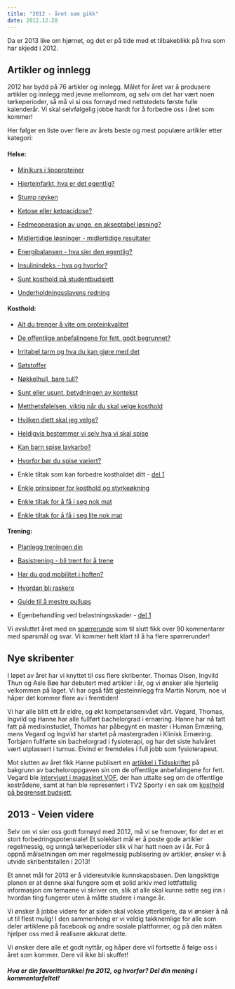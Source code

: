 ```yaml
---
title: "2012 - året som gikk"
date: 2012.12.28
---
```


Da er 2013 like om hjørnet, og det er på tide med et tilbakeblikk på hva som har skjedd i 2012.

## Artikler og innlegg

2012 har bydd på 76 artikler og innlegg. Målet for året var å produsere artikler og innlegg med jevne mellomrom, og selv om det har vært noen tørkeperioder, så må vi si oss fornøyd med nettstedets første fulle kalenderår. Vi skal selvfølgelig jobbe hardt for å forbedre oss i året som kommer!

Her følger en liste over flere av årets beste og mest populære artikler etter kategori:

#### Helse:

-   [Minikurs i lipoproteiner](minikurs-i-lipoproteiner.qmd)

-   [Hjerteinfarkt, hva er det egentlig?](fysiologi/hjerte5.qmd)

-   [Stump røyken](stump-royken.qmd)

-   [Ketose eller ketoacidose?](ketose-ketoacidose.qmd)

-   [Fedmeoperasjon av unge, en akseptabel løsning?](fedmekirurgi.qmd)

-   [Midlertidige løsninger - midlertidige resultater](brokenlink/midlertidige-losninger/)

-   [Energibalansen - hva sier den egentlig?](energibalansen.qmd)

-   [Insulinindeks - hva og hvorfor?](insulinindeks.qmd)

-   [Sunt kosthold på studentbudsjett](brokenlink/sunt-kosthold-pa-studentbudsjett/)

-   [Underholdningsslavens redning](underholdningsslavens-redning.qmd)

#### Kosthold:

-   [Alt du trenger å vite om proteinkvalitet](brokenlink/proteinkvalitet/)

-   [De offentlige anbefalingene for fett, godt begrunnet?](brokenlink/de-offentlige-anbefalingene-for-fett-godt-begrunnet/)

-   [Irritabel tarm og hva du kan gjøre med det](irritabel-tarm.qmd)

-   [Søtstoffer](sotstoffer.qmd)

-   [Nøkkelhull, bare tull?](nokkelhull.qmd)

-   [Sunt eller usunt, betydningen av kontekst](brokenlink/betydningen-av-kontekst/)

-   [Metthetsfølelsen, viktig når du skal velge kosthold](brokenlink/metthetsfolelsen/)

-   [Hvilken diett skal jeg velge?](brokenlink/hvilken-diett-skal-jeg-velge/)

-   [Heldigvis bestemmer vi selv hva vi skal spise](brokenlink/heldigvis-bestemmer-vi-selv-hva-vi-skal-spise/)

-   [Kan barn spise lavkarbo?](brokenlink/kan-barn-spise-lavkarbo/)

-   [Hvorfor bør du spise variert?](spise-variert.qmd)

-   Enkle tiltak som kan forbedre kostholdet ditt - [del 1](kosthold-tiltak-1.qmd)

-   [Enkle prinsipper for kosthold og styrkeøkning](brokenlink/enkle-prinsipper-for-kosthold-og-styrkeokning/)

-   [Enkle tiltak for å få i seg nok mat](nok-mat.qmd)

-   [Enkle tiltak for å få i seg lite nok mat](lite-nok-mat.qmd)

#### Trening:

-   [Planlegg treningen din](brokenlink/planlegg-treningen-din/)

-   [Basistrening - bli trent for å trene](brokenlink/basistrening/)

-   [Har du god mobilitet i hoften?](brokenlink/har-du-god-mobilitet-i-hoften/)

-   [Hvordan bli raskere](brokenlink/hvordan-bli-raskere/)

-   [Guide til å mestre pullups](brokenlink/guide-til-a-mestre-pullups/)

-   Egenbehandling ved belastningsskader - [del 1](brokenlink/egenbehandling-ved-belastningsskader-del-1/)

Vi avsluttet året med en [spørrerunde](brokenlink/sporrerunde/) som til slutt fikk over 90 kommentarer med spørsmål og svar. Vi kommer helt klart til å ha flere spørrerunder!

## Nye skribenter

I løpet av året har vi knyttet til oss flere skribenter. Thomas Olsen, Ingvild Thun og Asle Bøe har debutert med artikler i år, og vi ønsker alle hjertelig velkommen på laget. Vi har også fått gjesteinnlegg fra Martin Norum, noe vi håper det kommer flere av i fremtiden!

Vi har alle blitt ett år eldre, og økt kompetansenivået vårt. Vegard, Thomas, Ingvild og Hanne har alle fullført bachelorgrad i ernæring. Hanne har nå tatt fatt på medisinstudiet, Thomas har påbegynt en master i Human Ernæring, mens Vegard og Ingvild har startet på mastergraden i Klinisk Ernæring. Torbjørn fullførte sin bachelorgrad i fysioterapi, og har det siste halvåret vært utplassert i turnus. Eivind er fremdeles i full jobb som fysioterapeut.

Mot slutten av året fikk Hanne publisert en [artikkel i Tidsskriftet](tidsskriftet.no/article/2940375) på bakgrunn av bacheloroppgaven sin om de offentlige anbefalingene for fett. Vegard ble [intervjuet i magasinet VOF](brokenlink/intervju-i-vof/), der han uttalte seg om de offentlige kostrådene, samt at han ble representert i TV2 Sporty i en sak om [kosthold på begrenset budsjett](http://www.tv2.no/sporty/kosthold/spis-sunnere-og-spar-tusenlapper-hver-maaned-3944871.html).

## 2013 - Veien videre

Selv om vi sier oss godt fornøyd med 2012, må vi se fremover, for det er et stort forbedringspotensiale! Et soleklart mål er å poste gode artikler regelmessig, og unngå tørkeperioder slik vi har hatt noen av i år. For å oppnå målsetningen om mer regelmessig publisering av artikler, ønsker vi å utvide skribentstallen i 2013!

Et annet mål for 2013 er å videreutvikle kunnskapsbasen. Den langsiktige planen er at denne skal fungere som et solid arkiv med lettfattelig informasjon om temaene vi skriver om, slik at alle skal kunne sette seg inn i hvordan ting fungerer uten å måtte studere i mange år.

Vi ønsker å jobbe videre for at siden skal vokse ytterligere, da vi ønsker å nå ut til flest mulig! I den sammenheng er vi veldig takknemlige for alle som deler artiklene på facebook og andre sosiale plattformer, og på den måten hjelper oss med å realisere akkurat dette.

Vi ønsker dere alle et godt nyttår, og håper dere vil fortsette å følge oss i året som kommer. Dere vil ikke bli skuffet!

##### Hva er din favorittartikkel fra 2012, og hvorfor? Del din mening i kommentarfeltet!
